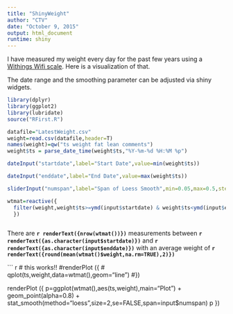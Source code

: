 ```yaml
---
title: "ShinyWeight"
author: "CTV"
date: "October 9, 2015"
output: html_document
runtime: shiny
---
```


I have measured my weight every day for the past few years using a [Withings Wifi scale](http://www.withings.com/us/en/products/smart-body-analyzer).  Here is a visualization of that.

The date range and the smoothing parameter can be adjusted via shiny widgets.

```r
library(dplyr)
library(ggplot2)
library(lubridate)
source("RFirst.R")

datafile="LatestWeight.csv"
weight=read.csv(datafile,header=T)
names(weight)=qw("ts weight fat lean comments")
weight$ts = parse_date_time(weight$ts,"%Y-%m-%d %H:%M %p")

dateInput("startdate",label="Start Date",value=min(weight$ts))

dateInput("enddate",label="End Date",value=max(weight$ts))

sliderInput("numspan",label="Span of Loess Smooth",min=0.05,max=0.5,step=0.05,value=0.25)

wtmat=reactive({
  filter(weight,weight$ts>=ymd(input$startdate) & weight$ts<ymd(input$enddate))
  })



```


There are **`r renderText({nrow(wtmat())})`** measurements between **`r renderText({as.character(input$startdate)})`** and **`r renderText({as.character(input$enddate)})`** with an average weight of  **`r renderText({round(mean(wtmat()$weight,na.rm=TRUE),2)})` **

``` r

# this works!!
#renderPlot ({
#  qplot(ts,weight,data=wtmat(),geom="line")
#})

renderPlot ({
  p=ggplot(wtmat(),aes(ts,weight),main="Plot") +
    geom_point(alpha=0.8) +
    stat_smooth(method="loess",size=2,se=FALSE,span=input$numspan)
  p
})




